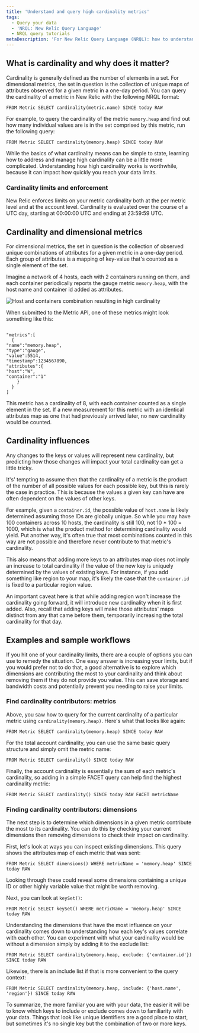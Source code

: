 ```yaml
---
title: 'Understand and query high cardinality metrics'
tags:
  - Query your data
  - 'NRQL: New Relic Query Language'
  - NRQL query tutorials
metaDescription: 'For New Relic Query Language (NRQL): how to understand high cardinality metrics and successfully query for them using NRQL.'
---
```


## What is cardinality and why does it matter?

Cardinality is generally defined as the number of elements in a set.  For dimensional metrics, the set in question is the collection of unique maps of attributes observed for a given metric in a one-day period. You can query the cardinality of a metric in New Relic with the following NRQL format:

```
FROM Metric SELECT cardinality(metric.name) SINCE today RAW
```

For example, to query the cardinality of the metric `memory.heap` and find out how many individual values are is in the set comprised by this metric, run the following query:

```
FROM Metric SELECT cardinality(memory.heap) SINCE today RAW
```

While the basics of what cardinality means can be simple to state, learning how to address and manage high cardinality can be a little more complicated. Understanding how high cardinality works is worthwhile, because it can impact how quickly you reach your data limits. 

### Cardinality limits and enforcement

New Relic enforces limits on your metric cardinality both at the per metric level and at the account level. Cardinality is evaluated over the course of a UTC day, starting at 00:00:00 UTC and ending at 23:59:59 UTC. 

## Cardinality and dimensional metrics 

For dimensional metrics, the set in question is the collection of observed unique combinations of attributes for a given metric in a one-day period. Each group of attributes is a mapping of key-value that's counted as a single element of the set. 

Imagine a network of 4 hosts, each with 2 containers running on them, and each container periodically reports the gauge metric `memory.heap`, with the host name and container id added as attributes. 

![Host and containers combination resulting in high cardinality](./images/high-cardinality-metrics-1.png "Multiple hosts with multiple containers")

When submitted to the Metric API, one of these metrics might look something like this:

```

"metrics":[
  { 
"name":"memory.heap", 
"type":"gauge", 
"value":5514, 
"timestamp":1234567890, 
"attributes":{
"host":"W",
"container":"1"
    }
  }
]
```

This metric has a cardinality of 8, with each container counted as a single element in the set. If a new measurement for this metric with an identical attributes map as one that had previously arrived later, no new cardinality would be counted.

## Cardinality influences

Any changes to the keys or values will represent new cardinality, but predicting how those changes will impact your total cardinality can get a little tricky. 

It's' tempting to assume then that the cardinality of a metric is the product of the number of all possible values for each possible key, but this is rarely the case in practice. This is because the values a given key can have are often dependent on the values of other keys. 

For example, given a `container.id`, the possible value of `host.name` is likely determined assuming those IDs are globally unique. So while you may have 100 containers across 10 hosts, the cardinality is still 100, not 10 * 100 = 1000, which is what  the product method for determining cardinality would yield. Put another way, it's often true that most combinations counted in this way are not possible and therefore never contribute to that metric's cardinality. 

This also means that adding more keys to an attributes map does not imply an increase to total cardinality if the value of the new key is uniquely determined by the values of existing keys. For instance, if you add something like region to your map, it's likely the case that the `container.id` is fixed to a particular region value. 

An important caveat here is that while adding region won't increase the cardinality going forward, it will introduce new cardinality when it is first added. Also, recall that adding keys will make those attributes' maps distinct from any that came before them, temporarily increasing the total cardinality for that day.

## Examples and sample workflows

If you hit one of your cardinality limits, there are a couple of options you can use to remedy the situation. One easy answer is increasing your limits, but if you would prefer not to do that, a good alternative is to explore which dimensions are contributing the most to your cardinality and think about removing them if they do not provide you value. This can save storage and bandwidth costs and potentially prevent you needing to raise your limits.  

### Find cardinality contributors: metrics

Above, you saw how to query for the current cardinality of a particular metric using `cardinality(memory.heap)`. Here's what that looks like again:

```
FROM Metric SELECT cardinality(memory.heap) SINCE today RAW
```

For the total account cardinality, you can use the same basic query structure and simply omit the metric name:

```
FROM Metric SELECT cardinality() SINCE today RAW
```

Finally, the account cardinality is essentially the sum of each metric's cardinality, so adding in a simple FACET query can help find the highest cardinality metric:

```
FROM Metric SELECT cardinality() SINCE today RAW FACET metricName
```
### Finding cardinality contributors: dimensions

The next step is to determine which dimensions in a given metric contribute the most to its cardinality. You can do this by checking your current dimensions then removing dimensions to check their impact on cardinality. 

First, let's look at ways you can inspect existing dimensions. This query shows the attributes map of each metric that was sent:

```
FROM Metric SELECT dimensions() WHERE metricName = 'memory.heap' SINCE today RAW
```

Looking through these could reveal some dimensions containing a unique ID or other highly variable  value that might be worth removing. 

Next, you can look at `keySet()`:

```
FROM Metric SELECT keySet() WHERE metricName = 'memory.heap' SINCE today RAW
```

Understanding the dimensions that have the most influence on your cardinality comes down to understanding how each key's values correlate with each other. You can experiment with what your cardinality would be without a dimension simply by adding it to the exclude list:

```
FROM Metric SELECT cardinality(memory.heap, exclude: {'container.id'}) SINCE today RAW
```

Likewise, there is an include list if that is more convenient to the query context:

```
FROM Metric SELECT cardinality(memory.heap, include: {'host.name', 'region'}) SINCE today RAW
```

To summarize, the more familiar you are with your data, the easier it will be to know which keys to include or exclude comes down to familiarity with your data. Things that look like unique identifiers are a good place to start, but sometimes it's no single key but the combination of two or more keys. 
